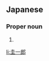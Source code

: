 ==Japanese==
{{ja-kanjitab|けい|いち|ろう|yomi=o}}

===Proper noun===
{{ja-pos|けい.いちろう|proper}}

# {{given name|male|lang=ja|sort=けいいちろう}}

[[li:圭一郎]]